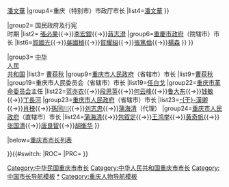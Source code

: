 {{Navbox 
|name=重庆市市长
|title=[[重庆市]][[重慶市市長列表|市长]]
|state= {{{state|collapsed}}}
|selected={{{1}}}
|groupstyle=text-align:center;

|above=[[重慶市政府]]
|image=

|group1= [[中華民國|中华<br>民国]]
|list1= {{navbox subgroup|groupstyle=text-align:center;
|group1= [[北洋政府|北洋]]<br>时期
|list1= {{navbox subgroup|groupstyle=text-align:left;
|group1=附：重庆商埠督办处督办
|list1=[[楊森 (中華民國將領)|楊森]]
|group2=附：重庆市政公所督办
|list2=[[鄧錫侯]]{{→}}[[陳國棟 (民國)|陳國棟]]{{→}}[[朱宗悫]]
|group3=附：重庆商埠督办公署督办
|list3=[[唐式遵]]{{→}}[[潘文華]]
|group4=重庆（特别市）市政厅市长
|list4=[[潘文華]]
}}

|group2= 国民政府及行宪<br>时期
|list2= {{navbox subgroup|groupstyle=text-align:left;
|group5=[[重慶市政府]]（普通市）市长
|list5=[[潘文華]]{{→}}[[張必果]]{{→}}[[李宏錕]]{{→}}[[蔣志澄]]
|group6=[[重慶市政府]]（院辖市）市长
|list6=[[賀國光]]{{→}}[[吳國楨]]{{→}}[[賀耀組]]{{→}}[[張篤倫]]{{→}}[[楊森 (中華民國將領)|楊森]]
}}
}}

|group3= [[中华人民共和国|中华<br>人民<br>共和国]]
|list3= {{navbox subgroup|groupstyle=text-align:left;
|group7=附：中国人民解放军重庆市军事管制委员会主任
|list7=[[张际春]]
|group8=[[重庆市人民政府]]（直辖市）市长
|list8=[[陈锡联]]{{→}}[[曹荻秋]]
|group9=[[重庆市人民政府]]（省辖市）市长
|list9=[[曹荻秋]]
|group19=重庆市人民委员会（省辖市）市长
|list19=[[任白戈]]
|group22=[[重庆市革命委员会]]主任
|list22=[[蓝亦农]]{{→}}[[段思英 (少将)|段思英]]{{→}}[[何云峰]]{{→}}[[鲁大东]]{{→}}[[钱敏]]{{→}}[[丁長河]]
|group23=[[重庆市人民政府]]（省辖市）市长
|list23=[[于漢卿|-{于}-漢卿]]{{→}}[[肖秧]]{{→}}[[孫同川]]{{→}}[[刘志忠]]{{→}}[[蒲海清]]（代理）
|group24=[[重庆市人民政府]]（直辖市）市长
|list24=[[蒲海清]]{{→}}[[包叙定]]{{→}}[[王鸿举]]{{→}}[[黄奇帆]]{{→}}[[张国清]]{{→}}[[唐良智]]{{→}}[[胡衡华]]
}}

|below=[[重庆市市长列表]]{{中华人民共和国各省级行政区模板索引|行政长官|仅省名=yes}}

}}{{#switch:{{{1}}}
|ROC=[[Category:中华民国重庆市市长]]
|PRC=[[Category:中华人民共和国重庆市市长]]
}}<noinclude>   
[[Category:中国市长导航模板]]
[[Category:重庆市市长|*]]
[[Category:重庆人物导航模板]]
</noinclude>